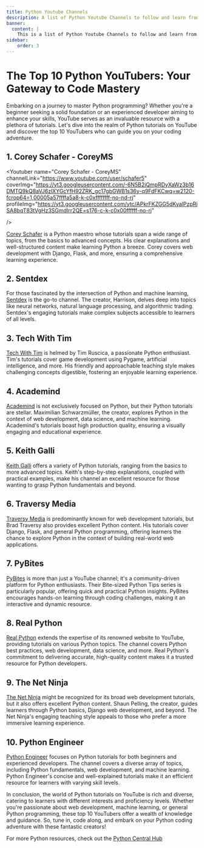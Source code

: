 ```yaml
---
title: Python Youtube Channels
description: A list of Python Youtube Channels to follow and learn from. Be sure to subscribe to them. Top 10 Python Youtube Channels. Learn Python from Youtube.
banner:
  content: |
    This is a list of Python Youtube Channels to follow and learn from. Be sure to subscribe to them. Top 10 Python Youtube Channels. We don't mean to rank them, but we have to put them in some order and mean to offend no one. If there are any channels that you think should be on this list, please let us know.
sidebar:
    order: 3
---
```


# The Top 10 Python YouTubers: Your Gateway to Code Mastery

Embarking on a journey to master Python programming? Whether you're a beginner seeking a solid foundation or an experienced developer aiming to enhance your skills, YouTube serves as an invaluable resource with a plethora of tutorials. Let's dive into the realm of Python tutorials on YouTube and discover the top 10 YouTubers who can guide you on your coding adventure.

## 1. **Corey Schafer - CoreyMS**
<Youtuber 
name="Corey Schafer - CoreyMS" 
channelLink="https://www.youtube.com/user/schafer5"
coverImg="https://yt3.googleusercontent.com/-6N5B2iQmpRDyXaWz3b16DMTQ9kQ8aVJ6zlXYGcYfH92ZRK_gc17gbGWB1s36y-q9FdFKCwq=w2120-fcrop64=1,00005a57ffffa5a8-k-c0xffffffff-no-nd-rj"
profileImg="https://yt3.googleusercontent.com/ytc/APkrFKZGG5dKyalPzpRiSA8bqT83tVgHz3SGmdIrr2QE=s176-c-k-c0x00ffffff-no-rj"

/>

[Corey Schafer](https://www.youtube.com/user/schafer5) is a Python maestro whose tutorials span a wide range of topics, from the basics to advanced concepts. His clear explanations and well-structured content make learning Python a breeze. Corey covers web development with Django, Flask, and more, ensuring a comprehensive learning experience.

## 2. **Sentdex**

<Youtuber
name="Sentdex"
channelLink="https://www.youtube.com/user/sentdex"
coverImg="https://yt3.googleusercontent.com/AdsQ7Y_LmNBm5e_hTmyOT9bu562Dy2ZWE9M7dAomKAplyJZ1n8F1fFH_puhtnI2xnGcBcdeL=w2120-fcrop64=1,00005a57ffffa5a8-k-c0xffffffff-no-nd-rj"
profileImg="https://yt3.googleusercontent.com/ytc/APkrFKYJuM9JCGWxOqFPrxRH09LZQHekpZ5z43oJ7sWepA=s176-c-k-c0x00ffffff-no-rj"
/>

For those fascinated by the intersection of Python and machine learning, [Sentdex](https://www.youtube.com/user/sentdex) is the go-to channel. The creator, Harrison, delves deep into topics like neural networks, natural language processing, and algorithmic trading. Sentdex's engaging tutorials make complex subjects accessible to learners of all levels.

## 3. **Tech With Tim**

<Youtuber
name="Tech With Tim"
channelLink="https://www.youtube.com/channel/UC4JX40jDee_tINbkjycV4Sg"
coverImg="https://yt3.googleusercontent.com/09_PNnIaqzx6swUSo17evZg99ST-lHD8Y-FL6ODH2zKY9uaje-E52_d7SHehOkxYg65Re0Pmag=w2120-fcrop64=1,00005a57ffffa5a8-k-c0xffffffff-no-nd-rj"
profileImg="https://yt3.googleusercontent.com/ytc/APkrFKYHht64W4oJH1AaeZH7o5CBS2B2xLMTDrPyaN0TiA=s176-c-k-c0x00ffffff-no-rj"
/>

[Tech With Tim](https://www.youtube.com/channel/UC4JX40jDee_tINbkjycV4Sg) is helmed by Tim Ruscica, a passionate Python enthusiast. Tim's tutorials cover game development using Pygame, artificial intelligence, and more. His friendly and approachable teaching style makes challenging concepts digestible, fostering an enjoyable learning experience.

## 4. **Academind**

<Youtuber
name="Academind"
channelLink="https://www.youtube.com/c/Academind"
coverImg="https://yt3.googleusercontent.com/j6vprjTgjWFBukddRjLZjf4Dz7aVMkNMwhdUTNYoCuYrRePBJZmOK53S7cd47IfwRtBylKs-=w2120-fcrop64=1,00005a57ffffa5a8-k-c0xffffffff-no-nd-rj"
profileImg="https://yt3.googleusercontent.com/z8m8Nc31z3PdVqbMPzS_MEApQKgXjP6faDEto0lIPXy9S50QSSMtCYHZ5V-opH73q9BAjxpb_g=s176-c-k-c0x00ffffff-no-rj"
/>

[Academind](https://www.youtube.com/c/Academind) is not exclusively focused on Python, but their Python tutorials are stellar. Maximilian Schwarzmüller, the creator, explores Python in the context of web development, data science, and machine learning. Academind's tutorials boast high production quality, ensuring a visually engaging and educational experience.

## 5. **Keith Galli**

<Youtuber
name="Keith Galli"
channelLink="https://www.youtube.com/@KeithGalli"
coverImg="https://yt3.googleusercontent.com/V27xfJjsKz8SHRwulm1pzYJZVpJbVBTvIg4JdHKyuN9m6jysm2gxZvHT3DxUiik4vihTaFxx5g=w1138-fcrop64=1,00005a57ffffa5a8-k-c0xffffffff-no-nd-rj"
profileImg="https://yt3.googleusercontent.com/ytc/APkrFKYeHI7egWjgH6q9PikMUa1SLZ4xcUe0oZV-lq5GqA=s176-c-k-c0x00ffffff-no-rj"
/>

[Keith Galli](https://www.youtube.com/@KeithGalli) offers a variety of Python tutorials, ranging from the basics to more advanced topics. Keith's step-by-step explanations, coupled with practical examples, make his channel an excellent resource for those wanting to grasp Python fundamentals and beyond.

## 6. **Traversy Media**

<Youtuber
name="Traversy Media"
channelLink="https://www.youtube.com/user/TechGuyWeb"
coverImg="https://yt3.googleusercontent.com/FGxGbXEEUNf5GWcraGa-f4PLGdDGIgOf4C6LH0PKH3ug-W8PR0tXkUq8eKPAbz8kCFKhVck7tA=w2120-fcrop64=1,00005a57ffffa5a8-k-c0xffffffff-no-nd-rj"
profileImg="https://yt3.googleusercontent.com/ytc/APkrFKYcYswt_UhD7D0j6ddiQz6Gb8Q_vSJOjhYI0CoXSw=s176-c-k-c0x00ffffff-no-rj"
/>

[Traversy Media](https://www.youtube.com/user/TechGuyWeb) is predominantly known for web development tutorials, but Brad Traversy also provides excellent Python content. His tutorials cover Django, Flask, and general Python programming, offering learners the chance to explore Python in the context of building real-world web applications.

## 7. **PyBites**

<Youtuber
name="PyBites"
channelLink="https://www.youtube.com/@Pybites"
coverImg="https://yt3.googleusercontent.com/VurS4BdSN82q_pKQ7rpZQfWeWYJRf1NI1SGzAhnksWqbxF6LfpJzQSInINYdQkrNdNrZEhYTmMU=w1138-fcrop64=1,00005a57ffffa5a8-k-c0xffffffff-no-nd-rj"
profileImg="https://yt3.googleusercontent.com/kK3g1qrFAX_JX3uMgGipCAlGVc1Qv3AVZhxCJs0RbPBVhcE4VhFsrECfEDlPnRe-OMG6asI4bw=s176-c-k-c0x00ffffff-no-rj"
/>

[PyBites](https://www.youtube.com/@Pybites) is more than just a YouTube channel; it's a community-driven platform for Python enthusiasts. Their Bite-sized Python Tips series is particularly popular, offering quick and practical Python insights. PyBites encourages hands-on learning through coding challenges, making it an interactive and dynamic resource.

## 8. **Real Python**

<Youtuber
name="Real Python"
channelLink="https://www.youtube.com/c/realpython"
coverImg="https://yt3.googleusercontent.com/8PIT7olkpQgEJFD10EkVlpvn_DRXtLsce_PSV70v7Gz2CxzLihyoM1J1Qd6nQg4_Gg1lRbat0A=w2120-fcrop64=1,00005a57ffffa5a8-k-c0xffffffff-no-nd-rj"
profileImg="https://yt3.googleusercontent.com/ytc/APkrFKZ5eUUQsrW2VwMxhVM8eJPEQpTJ02dzVVnakwlIlA=s176-c-k-c0x00ffffff-no-rj"
/>

[Real Python](https://www.youtube.com/c/realpython) extends the expertise of its renowned website to YouTube, providing tutorials on various Python topics. The channel covers Python best practices, web development, data science, and more. Real Python's commitment to delivering accurate, high-quality content makes it a trusted resource for Python developers.

## 9. **The Net Ninja**

<Youtuber
name="The Net Ninja"
channelLink="https://www.youtube.com/c/TheNetNinja"
coverImg="https://yt3.googleusercontent.com/m_WGEq8pBawVi71mEKiFbnOjbkvzyWguNpcAbss54NenWDivjpbbqREAlyoRNONKNBk6QlS87A=w2120-fcrop64=1,00005a57ffffa5a8-k-c0xffffffff-no-nd-rj"
profileImg="https://yt3.googleusercontent.com/ytc/APkrFKYOe1_kKqSz3rvE6dbf0YV1Itru68Tkz3Ir0q9R0Q=s176-c-k-c0x00ffffff-no-rj"
/>


[The Net Ninja](https://www.youtube.com/c/TheNetNinja) might be recognized for its broad web development tutorials, but it also offers excellent Python content. Shaun Pelling, the creator, guides learners through Python basics, Django web development, and beyond. The Net Ninja's engaging teaching style appeals to those who prefer a more immersive learning experience.

## 10. **Python Engineer**

<Youtuber
name="Python Engineer"
channelLink="https://www.youtube.com/c/PythonEngineer"
coverImg="https://yt3.googleusercontent.com/Y8QlxdWGzVgZ_JrOkINfhhevfUQTabozHrq9cXYNLgli-zxNpwdoSSWCz2tvkvQ-JI0B3vO8hQ=w2120-fcrop64=1,00005a57ffffa5a8-k-c0xffffffff-no-nd-rj"
profileImg="https://yt3.googleusercontent.com/FrsXA25vVOrWoN7g-UPh5hnZqpskAex0ilQ1LcWUsgtxTtWJAGaD51nMoiptonh_tIprjE9xKQ=s176-c-k-c0x00ffffff-no-rj"
/>

[Python Engineer](https://www.youtube.com/c/PythonEngineer) focuses on Python tutorials for both beginners and experienced developers. The channel covers a diverse array of topics, including Python fundamentals, web development, and machine learning. Python Engineer's concise and well-explained tutorials make it an efficient resource for learners with varying skill levels.

In conclusion, the world of Python tutorials on YouTube is rich and diverse, catering to learners with different interests and proficiency levels. Whether you're passionate about web development, machine learning, or general Python programming, these top 10 YouTubers offer a wealth of knowledge and guidance. So, tune in, code along, and embark on your Python coding adventure with these fantastic creators!

For more Python resources, check out the [Python Central Hub](https://python-central-hub.vercel.app/)